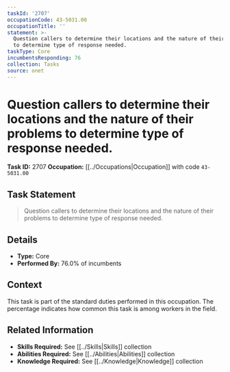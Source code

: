 ```yaml
---
taskId: '2707'
occupationCode: 43-5031.00
occupationTitle: ''
statement: >-
  Question callers to determine their locations and the nature of their problems
  to determine type of response needed.
taskType: Core
incumbentsResponding: 76
collection: Tasks
source: onet
---
```

# Question callers to determine their locations and the nature of their problems to determine type of response needed.

**Task ID:** 2707
**Occupation:** [[../Occupations|Occupation]] with code `43-5031.00`

## Task Statement

> Question callers to determine their locations and the nature of their problems to determine type of response needed.

## Details

- **Type:** Core
- **Performed By:** 76.0% of incumbents

## Context

This task is part of the standard duties performed in this occupation. The percentage indicates how common this task is among workers in the field.

## Related Information

- **Skills Required:** See [[../Skills|Skills]] collection
- **Abilities Required:** See [[../Abilities|Abilities]] collection
- **Knowledge Required:** See [[../Knowledge|Knowledge]] collection
